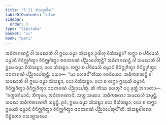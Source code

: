 ```yaml
---
title: "5.11 ᩈᩴᩈᨭ᩠ᨮᩅᩤᩁ"
tableOfContents: false
sidebar:
  order: 3
type: "tipitaka"
basket: "vi"
book: "pari"
---
```



<DynamicBreadcrumb />

<Division number="306" book="pari">

<Paragraph number="1328" book="pari">
ᩋᨵᩥᨠᩁᨱᨶ᩠ᨲᩥ ᩅᩤ ᩈᨾᨳᩣᨲᩥ ᩅᩤ ᩍᨾᩮ ᨵᨾ᩠ᨾᩣ ᩈᩴᩈᨭ᩠ᨮᩣ ᩏᨴᩤᩉᩩ ᩅᩥᩈᩴᩈᨭ᩠ᨮᩣ? ᩃᨻ᩠ᨽᩣ ᨧ ᨸᨶᩥᨾᩮᩈᩴ ᨵᨾ᩠ᨾᩣᨶᩴ ᩅᩥᨶᩥᨻ᩠ᨽᩩᨩᩥᨲ᩠ᩅᩣ ᩅᩥᨶᩥᨻ᩠ᨽᩩᨩᩥᨲ᩠ᩅᩣ ᨶᩣᨶᩣᨠᩁᨱᩴ ᨸᨬ᩠ᨬᩣᨸᩮᨲᩩᨶ᩠ᨲᩥ?
</Paragraph>

<Paragraph number="1329" book="pari">
ᩋᨵᩥᨠᩁᨱᨶ᩠ᨲᩥ ᩅᩤ ᩈᨾᨳᩣᨲᩥ ᩅᩤ ᩍᨾᩮ ᨵᨾ᩠ᨾᩣ ᩅᩥᩈᩴᩈᨭ᩠ᨮᩣ, ᨶᩮᩣ ᩈᩴᩈᨭ᩠ᨮᩣ. ᩃᨻ᩠ᨽᩣ ᨧ ᨸᨶᩥᨾᩮᩈᩴ ᨵᨾ᩠ᨾᩣᨶᩴ ᩅᩥᨶᩥᨻ᩠ᨽᩩᨩᩥᨲ᩠ᩅᩣ ᩅᩥᨶᩥᨻ᩠ᨽᩩᨩᩥᨲ᩠ᩅᩣ ᨶᩣᨶᩣᨠᩁᨱᩴ ᨸᨬ᩠ᨬᩣᨸᩮᨲᩩᨶ᩠ᨲᩥ. ᩈᩮᩣ—  “ᨾᩣ ᩉᩮᩅᨶ᩺”ᨲᩥᩔ ᩅᨧᨶᩦᨿᩮᩣ. ᩋᨵᩥᨠᩁᨱᨶ᩠ᨲᩥ ᩅᩤ ᩈᨾᨳᩣᨲᩥ ᩅᩤ ᩍᨾᩮ ᨵᨾ᩠ᨾᩣ ᩈᩴᩈᨭ᩠ᨮᩣ, ᨶᩮᩣ ᩅᩥᩈᩴᩈᨭ᩠ᨮᩣ. ᨶᩮᩣ ᨧ ᩃᨻ᩠ᨽᩣ ᩍᨾᩮᩈᩴ ᨵᨾ᩠ᨾᩣᨶᩴ ᩅᩥᨶᩥᨻ᩠ᨽᩩᨩᩥᨲ᩠ᩅᩣ ᩅᩥᨶᩥᨻ᩠ᨽᩩᨩᩥᨲ᩠ᩅᩣ ᨶᩣᨶᩣᨠᩁᨱᩴ ᨸᨬ᩠ᨬᩣᨸᩮᨲᩩᩴ. ᨲᩴ ᨠᩥᩔ ᩉᩮᨲᩩ? ᨶᨶᩩ ᩅᩩᨲ᩠ᨲᩴ ᨽᨣᩅᨲᩣ—  “ᨧᨲ᩠ᨲᩣᩁᩥᨾᩣᨶᩥ, ᨽᩥᨠ᩠ᨡᩅᩮ, ᩋᨵᩥᨠᩁᨱᩣᨶᩥ, ᩈᨲ᩠ᨲ ᩈᨾᨳᩣ. ᩋᨵᩥᨠᩁᨱᩣ ᩈᨾᨳᩮᩉᩥ ᩈᨾ᩠ᨾᨶ᩠ᨲᩥ, ᩈᨾᨳᩣ ᩋᨵᩥᨠᩁᨱᩮᩉᩥ ᩈᨾ᩠ᨾᨶ᩠ᨲᩥ. ᩑᩅᩴ, ᩍᨾᩮ ᨵᨾ᩠ᨾᩣ ᩈᩴᩈᨭ᩠ᨮᩣ ᨶᩮᩣ ᩅᩥᩈᩴᩈᨭ᩠ᨮᩣ; ᨶᩮᩣ ᨧ ᩃᨻ᩠ᨽᩣ ᩍᨾᩮᩈᩴ ᨵᨾ᩠ᨾᩣᨶᩴ ᩅᩥᨶᩥᨻ᩠ᨽᩩᨩᩥᨲ᩠ᩅᩣ ᩅᩥᨶᩥᨻ᩠ᨽᩩᨩᩥᨲ᩠ᩅᩣ ᨶᩣᨶᩣᨠᩁᨱᩴ ᨸᨬ᩠ᨬᩣᨸᩮᨲᩩᨶ᩺”ᨲᩥ.

</Paragraph>
</Division>

<Paragraph number="1330" type="center" book="pari">
ᩈᩴᩈᨭ᩠ᨮᩅᩤᩁᩮᩣ ᨶᩥᨭ᩠ᨮᩥᨲᩮᩣ ᩈᩮᩣᩊᩈᨾᩮᩣ.
</Paragraph>